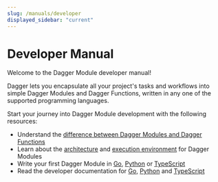 ```yaml
---
slug: /manuals/developer
displayed_sidebar: "current"
---
```



# Developer Manual


Welcome to the Dagger Module developer manual!

Dagger lets you encapsulate all your project's tasks and workflows into simple Dagger Modules and Dagger Functions, written in any one of the supported programming languages.

Start your journey into Dagger Module development with the following resources:

- Understand the [difference between Dagger Modules and Dagger Functions](./overview/382910-modules-vs-functions.mdx)
- Learn about the [architecture](./overview/482011-architecture.mdx) and [execution environment](./overview/942201-execution-environment.mdx) for Dagger Modules
- Write your first Dagger Module in [Go](./go/525021-first-module.mdx), [Python](./python/419481-first-module.mdx) or [TypeScript](./typescript/506316-first-module.mdx)
- Read the developer documentation for [Go](./go/index.mdx), [Python](./python/index.mdx) and [TypeScript](./typescript/index.mdx)

